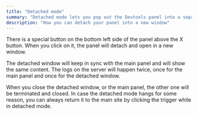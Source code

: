 ---
title: "Detached mode"
summary: "Detached mode lets you pop out the Devtools panel into a separate window that stays in sync with the main panel."
description: "How you can detach your panel into a new window"
---

There is a special button on the bottom left side of the panel above the X button.
When you click on it, the panel will detach and open in a new window.

The detached window will keep in sync with the main panel and will show the same content.
The logs on the server will happen twice, once for the main panel and once for the detached window.

When you close the detached window, or the main panel, the other one will be terminated and closed.
In case the detached mode hangs for some reason, you can always return it to the main site by
clicking the trigger while in detached mode.